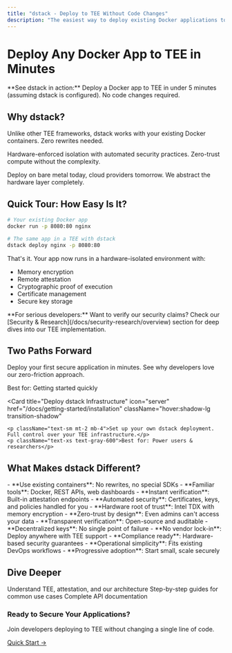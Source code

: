 ```yaml
---
title: "dstack - Deploy to TEE Without Code Changes"
description: "The easiest way to deploy existing Docker applications to Trusted Execution Environments with hardware-enforced security"
---
```


# Deploy Any Docker App to TEE in Minutes

<Callout type="success" icon="rocket">
**See dstack in action:** Deploy a Docker app to TEE in under 5 minutes (assuming dstack is configured). No code changes required.
</Callout>

## Why dstack?

<div className="grid grid-cols-1 md:grid-cols-3 gap-6 mt-8">
  <Card title="No Code Changes" icon="code" iconColor="#0069ED">
    <p className="text-sm mt-2">Unlike other TEE frameworks, dstack works with your existing Docker containers. Zero rewrites needed.</p>
  </Card>
  <Card title="Best Security by Default" icon="shield-check" iconColor="#10B981">
    <p className="text-sm mt-2">Hardware-enforced isolation with automated security practices. Zero-trust compute without the complexity.</p>
  </Card>
  <Card title="No Vendor Lock-in" icon="unlock" iconColor="#F59E0B">
    <p className="text-sm mt-2">Deploy on bare metal today, cloud providers tomorrow. We abstract the hardware layer completely.</p>
  </Card>
</div>

## Quick Tour: How Easy Is It?

```bash
# Your existing Docker app
docker run -p 8080:80 nginx

# The same app in a TEE with dstack
dstack deploy nginx -p 8080:80
```

That's it. Your app now runs in a hardware-isolated environment with:
- Memory encryption
- Remote attestation 
- Cryptographic proof of execution
- Certificate management
- Secure key storage

<Note>
**For serious developers:** Want to verify our security claims? Check our [Security & Research](/docs/security-research/overview) section for deep dives into our TEE implementation.
</Note>

## Two Paths Forward

<div className="grid grid-cols-1 md:grid-cols-2 gap-6 mt-8">
  <Card 
    title="Start Using dstack" 
    icon="play-circle" 
    href="/docs/quickstart"
    className="hover:shadow-lg transition-shadow"
  >
    <p className="text-sm mt-2 mb-4">Deploy your first secure application in minutes. See why developers love our zero-friction approach.</p>
    <p className="text-xs text-gray-600">Best for: Getting started quickly</p>
  </Card>
  
  <Card 
    title="Deploy dstack Infrastructure" 
    icon="server" 
    href="/docs/getting-started/installation"
    className="hover:shadow-lg transition-shadow"
  >
    <p className="text-sm mt-2 mb-4">Set up your own dstack deployment. Full control over your TEE infrastructure.</p>
    <p className="text-xs text-gray-600">Best for: Power users & researchers</p>
  </Card>
</div>

## What Makes dstack Different?

<Tabs>
  <Tab title="For Developers">
    - **Use existing containers**: No rewrites, no special SDKs
    - **Familiar tools**: Docker, REST APIs, web dashboards
    - **Instant verification**: Built-in attestation endpoints
    - **Automated security**: Certificates, keys, and policies handled for you
  </Tab>
  <Tab title="For Security Teams">
    - **Hardware root of trust**: Intel TDX with memory encryption
    - **Zero-trust by design**: Even admins can't access your data
    - **Transparent verification**: Open-source and auditable
    - **Decentralized keys**: No single point of failure
  </Tab>
  <Tab title="For Enterprises">
    - **No vendor lock-in**: Deploy anywhere with TEE support
    - **Compliance ready**: Hardware-based security guarantees
    - **Operational simplicity**: Fits existing DevOps workflows
    - **Progressive adoption**: Start small, scale securely
  </Tab>
</Tabs>

## Dive Deeper

<CardGroup cols={3}>
  <Card title="Core Concepts" icon="lightbulb" href="/docs/concepts/overview">
    Understand TEE, attestation, and our architecture
  </Card>
  <Card title="Tutorials" icon="graduation-cap" href="/docs/tutorials/index">
    Step-by-step guides for common use cases
  </Card>
  <Card title="API Reference" icon="code" href="/docs/api-reference/overview">
    Complete API documentation
  </Card>
</CardGroup>

<div className="mt-12 p-6 bg-gradient-to-br from-blue-50 to-indigo-50 rounded-lg border border-blue-200">
  <div className="flex items-center justify-between">
    <div>
      <h3 className="text-xl font-semibold mb-2">Ready to Secure Your Applications?</h3>
      <p className="text-gray-700">Join developers deploying to TEE without changing a single line of code.</p>
    </div>
    <div className="flex gap-4">
      <a href="/docs/quickstart" className="bg-blue-600 text-white px-6 py-3 rounded-lg hover:bg-blue-700 transition-colors whitespace-nowrap">
        Quick Start →
      </a>
    </div>
  </div>
</div>

